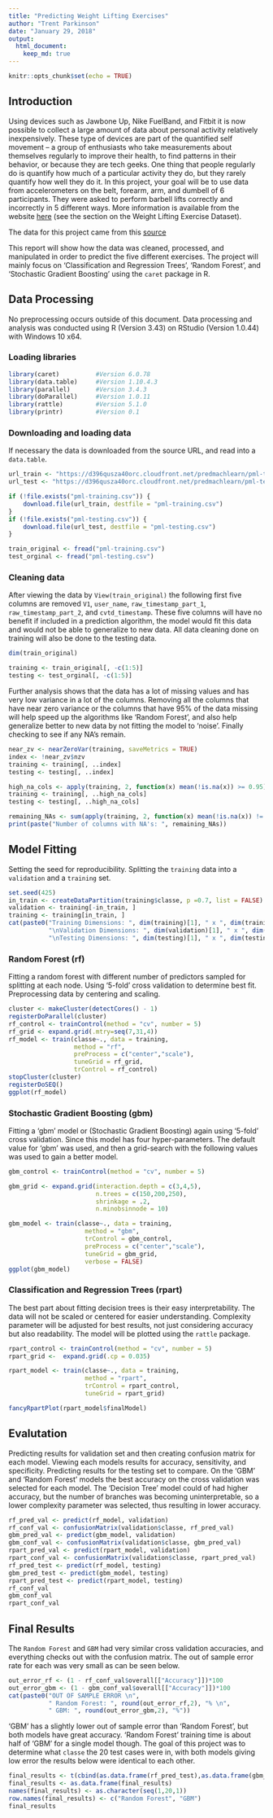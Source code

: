 ```yaml
---
title: "Predicting Weight Lifting Exercises"
author: "Trent Parkinson"
date: "January 29, 2018"
output:
  html_document:
    keep_md: true
---
```


```r
knitr::opts_chunk$set(echo = TRUE)
```

## Introduction

Using devices such as Jawbone Up, Nike FuelBand, and Fitbit it is now possible to collect a large amount of data about personal activity relatively inexpensively. These type of devices are part of the quantified self movement – a group of enthusiasts who take measurements about themselves regularly to improve their health, to find patterns in their behavior, or because they are tech geeks. One thing that people regularly do is quantify how much of a particular activity they do, but they rarely quantify how well they do it. In this project, your goal will be to use data from accelerometers on the belt, forearm, arm, and dumbell of 6 participants. They were asked to perform barbell lifts correctly and incorrectly in 5 different ways. More information is available from the website [here](http://web.archive.org/web/20161224072740/http:/groupware.les.inf.puc-rio.br/har) (see the section on the Weight Lifting Exercise Dataset).

The data for this project came from this [source](http://web.archive.org/web/20161224072740/http:/groupware.les.inf.puc-rio.br/har)

This report will show how the data was cleaned, processed, and manipulated in order to predict the five different exercises. The project will mainly focus on 'Classification and Regression Trees', 'Random Forest', and 'Stochastic Gradient Boosting' using the `caret` package in R.

## Data Processing

No preprocessing occurs outside of this document. Data processing and analysis was conducted using R (Version 3.43) on RStudio (Version 1.0.44) with Windows 10 x64.

### Loading libraries

```r
library(caret)          #Version 6.0.78
library(data.table)     #Version 1.10.4.3
library(parallel)       #Version 3.4.3
library(doParallel)     #Version 1.0.11
library(rattle)         #Version 5.1.0
library(printr)         #Version 0.1
```

### Downloading and loading data

If necessary the data is downloaded from the source URL, and read into a `data.table`.

```r
url_train <- "https://d396qusza40orc.cloudfront.net/predmachlearn/pml-training.csv"
url_test <- "https://d396qusza40orc.cloudfront.net/predmachlearn/pml-testing.csv"

if (!file.exists("pml-training.csv")) {
    download.file(url_train, destfile = "pml-training.csv")  
}
if (!file.exists("pml-testing.csv")) {
    download.file(url_test, destfile = "pml-testing.csv")
}

train_original <- fread("pml-training.csv")
test_orginal <- fread("pml-testing.csv")
```

### Cleaning data

After viewing the data by `View(train_original)` the following first five columns are removed `V1`, `user_name`, `raw_timestamp_part_1`, `raw_timestamp_part_2`, and `cvtd_timestamp`. These five columns will have no benefit if included in a prediction algorithm, the model would fit this data and would not be able to generalize to new data. All data cleaning done on training will also be done to the testing data.

```r
dim(train_original)

training <- train_original[, -c(1:5)]
testing <- test_orginal[, -c(1:5)]
```

Further analysis shows that the data has a lot of missing values and has very low variance in a lot of the columns. Removing all the columns that have near zero variance or the columns that have 95% of the data missing will help speed up the algorithms like 'Random Forest', and also help generalize better to new data by not fitting the model to 'noise'. Finally checking to see if any NA's remain.

```r
near_zv <- nearZeroVar(training, saveMetrics = TRUE)
index <- !near_zv$nzv
training <- training[, ..index]
testing <- testing[, ..index]

high_na_cols <- apply(training, 2, function(x) mean(!is.na(x)) >= 0.95)
training <- training[, ..high_na_cols]
testing <- testing[, ..high_na_cols]

remaining_NAs <- sum(apply(training, 2, function(x) mean(!is.na(x)) != 1))
print(paste("Number of columns with NA's: ", remaining_NAs))
```

## Model Fitting

Setting the seed for reproducibility. Splitting the `training` data into a `validation` and a `training` set.

```r
set.seed(425)
in_train <- createDataPartition(training$classe, p =0.7, list = FALSE)
validation <- training[-in_train, ]
training <- training[in_train, ]
cat(paste0("Training Dimensions: ", dim(training)[1], " x ", dim(training)[2],
           "\nValidation Dimensions: ", dim(validation)[1], " x ", dim(validation)[2],
           "\nTesting Dimensions: ", dim(testing)[1], " x ", dim(testing)[2]))
```

### Random Forest (rf)

Fitting a random forest with different number of predictors sampled for splitting at each node. Using '5-fold' cross validation to determine best fit. Preprocessing data by centering and scaling.

```r
cluster <- makeCluster(detectCores() - 1)
registerDoParallel(cluster)
rf_control <- trainControl(method = "cv", number = 5)
rf_grid <- expand.grid(.mtry=seq(7,31,4))
rf_model <- train(classe~., data = training,
                  method = "rf", 
                  preProcess = c("center","scale"),
                  tuneGrid = rf_grid,
                  trControl = rf_control)
stopCluster(cluster)
registerDoSEQ()
ggplot(rf_model)
```

### Stochastic Gradient Boosting (gbm)

Fitting a 'gbm' model or (Stochastic Gradient Boosting) again using '5-fold' cross validation. Since this model has four hyper-parameters. The default value for 'gbm' was used, and then a grid-search with the following values was used to gain a better model.

```r
gbm_control <- trainControl(method = "cv", number = 5)

gbm_grid <- expand.grid(interaction.depth = c(3,4,5),
                        n.trees = c(150,200,250),
                        shrinkage = .2,
                        n.minobsinnode = 10)

gbm_model <- train(classe~., data = training,
                     method = "gbm",
                     trControl = gbm_control,
                     preProcess = c("center","scale"),
                     tuneGrid = gbm_grid,
                     verbose = FALSE)
ggplot(gbm_model)
```

### Classification and Regression Trees (rpart)

The best part about fitting decision trees is their easy interpretability. The data will not be scaled or centered for easier understanding. Complexity parameter will be adjusted for best results, not just considering accuracy but also readability. The model will be plotted using the `rattle` package.

```r
rpart_control <- trainControl(method = "cv", number = 5)
rpart_grid <-  expand.grid(.cp = 0.035)

rpart_model <- train(classe~., data = training,
                     method = "rpart",
                     trControl = rpart_control,
                     tuneGrid = rpart_grid)

fancyRpartPlot(rpart_model$finalModel)
```
 
## Evalutation

Predicting results for validation set and then creating confusion matrix for each model. Viewing each models results for accuracy, sensitivity, and specificity. Predicting results for the testing set to compare. On the 'GBM' and 'Random Forest' models the best accuracy on the cross validation was selected for each model. The 'Decision Tree' model could of had higher accuracy, but the number of branches was becoming uninterpretable, so a lower complexity parameter was selected, thus resulting in lower accuracy.

```r
rf_pred_val <- predict(rf_model, validation)
rf_conf_val <- confusionMatrix(validation$classe, rf_pred_val)
gbm_pred_val <- predict(gbm_model, validation)
gbm_conf_val <- confusionMatrix(validation$classe, gbm_pred_val)
rpart_pred_val <- predict(rpart_model, validation)
rpart_conf_val <- confusionMatrix(validation$classe, rpart_pred_val)
rf_pred_test <- predict(rf_model, testing)
gbm_pred_test <- predict(gbm_model, testing)
rpart_pred_test <- predict(rpart_model, testing)
rf_conf_val
gbm_conf_val
rpart_conf_val
```

## Final Results

The `Random Forest` and `GBM` had very similar cross validation accuracies, and everything checks out with the confusion matrix. The out of sample error rate for each was very small as can be seen below.

```r
out_error_rf <- (1 - rf_conf_val$overall[["Accuracy"]])*100
out_error_gbm <- (1 - gbm_conf_val$overall[["Accuracy"]])*100
cat(paste0("OUT OF SAMPLE ERROR \n",
           " Random Forest: ", round(out_error_rf,2), "% \n",
           " GBM: ", round(out_error_gbm,2), "%"))
```

'GBM' has a slightly lower out of sample error than 'Random Forest', but both models have great accuracy. 'Random Forest' training time is about half of 'GBM' for a single model though. The goal of this project was to determine what `classe` the 20 test cases were in, with both models giving low error the results below were identical to each other.

```r
final_results <- t(cbind(as.data.frame(rf_pred_test),as.data.frame(gbm_pred_test)))
final_results <- as.data.frame(final_results)
names(final_results) <- as.character(seq(1,20,1))
row.names(final_results) <- c("Random Forest", "GBM")
final_results
```